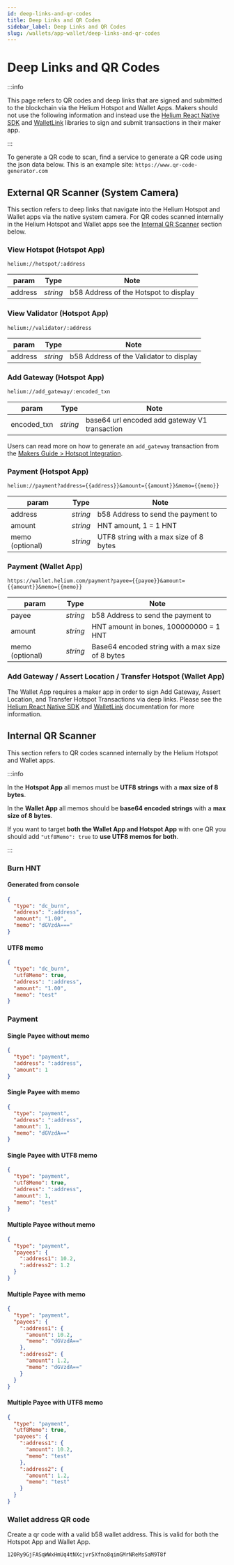 ```yaml
---
id: deep-links-and-qr-codes
title: Deep Links and QR Codes
sidebar_label: Deep Links and QR Codes
slug: /wallets/app-wallet/deep-links-and-qr-codes
---
```


# Deep Links and QR Codes

:::info

This page refers to QR codes and deep links that are signed and submitted to the blockchain via the
Helium Hotspot and Wallet Apps. Makers should not use the following information and instead use the
[Helium React Native SDK](https://helium.github.io/react-native-helium/index.html) and
[WalletLink](https://helium.github.io/helium-js/modules/wallet_link.html) libraries to
sign and submit transactions in their maker app.

:::

To generate a QR code to scan, find a service to generate a QR code using the json data below. This
is an example site: `https://www.qr-code-generator.com`

## External QR Scanner (System Camera)

This section refers to deep links that navigate into the Helium Hotspot and Wallet apps via the
native system camera. For QR codes scanned internally in the Helium Hotspot and Wallet apps see the
[Internal QR Scanner](#internal-qr-scanner) section below.

### View Hotspot (Hotspot App)

```
helium://hotspot/:address
```

| param   | Type     | Note                                  |
| ------- | -------- | ------------------------------------- |
| address | _string_ | b58 Address of the Hotspot to display |

### View Validator (Hotspot App)

```
helium://validator/:address
```

| param   | Type     | Note                                    |
| ------- | -------- | --------------------------------------- |
| address | _string_ | b58 Address of the Validator to display |

### Add Gateway (Hotspot App)

```
helium://add_gateway/:encoded_txn
```

| param       | Type     | Note                                          |
| ----------- | -------- | --------------------------------------------- |
| encoded_txn | _string_ | base64 url encoded add gateway V1 transaction |

Users can read more on how to generate an `add_gateway` transaction from the
[Makers Guide > Hotspot Integration](https://docs.helium.com/mine-hnt/full-hotspots/become-a-maker/hotspot-integration-testing/#generate-an-add-hotspot-transaction).

### Payment (Hotspot App)

```
helium://payment?address={{address}}&amount={{amount}}&memo={{memo}}
```

| param           | Type     | Note                                   |
| --------------- | -------- | -------------------------------------- |
| address         | _string_ | b58 Address to send the payment to     |
| amount          | _string_ | HNT amount, 1 = 1 HNT                  |
| memo (optional) | _string_ | UTF8 string with a max size of 8 bytes |

### Payment (Wallet App)

```
https://wallet.helium.com/payment?payee={{payee}}&amount={{amount}}&memo={{memo}}
```

| param           | Type     | Note                                             |
| --------------- | -------- | ------------------------------------------------ |
| payee           | _string_ | b58 Address to send the payment to               |
| amount          | _string_ | HNT amount in bones, 100000000 = 1 HNT           |
| memo (optional) | _string_ | Base64 encoded string with a max size of 8 bytes |

### Add Gateway / Assert Location / Transfer Hotspot (Wallet App)

The Wallet App requires a maker app in order to sign Add Gateway, Assert Location, and Transfer
Hotspot Transactions via deep links. Please see the
[Helium React Native SDK](https://helium.github.io/react-native-helium/index.html) and
[WalletLink](https://helium.github.io/helium-js/modules/wallet_link.html) documentation for
more information.

## Internal QR Scanner

This section refers to QR codes scanned internally by the Helium Hotspot and Wallet apps.

:::info

In the **Hotspot App** all memos must be **UTF8 strings** with a **max size of 8 bytes**.

In the **Wallet App** all memos should be **base64 encoded strings** with a **max size of 8 bytes**.

If you want to target **both the Wallet App and Hotspot App** with one QR you should add
`"utf8Memo": true` to **use UTF8 memos for both**.

:::

### Burn HNT

#### Generated from console

```json
{
  "type": "dc_burn",
  "address": ":address",
  "amount": "1.00",
  "memo": "dGVzdA==="
}
```

#### UTF8 memo

```json
{
  "type": "dc_burn",
  "utf8Memo": true,
  "address": ":address",
  "amount": "1.00",
  "memo": "test"
}
```

### Payment

#### Single Payee without memo

```json
{
  "type": "payment",
  "address": ":address",
  "amount": 1
}
```

#### Single Payee with memo

```json
{
  "type": "payment",
  "address": ":address",
  "amount": 1,
  "memo": "dGVzdA=="
}
```

#### Single Payee with UTF8 memo

```json
{
  "type": "payment",
  "utf8Memo": true,
  "address": ":address",
  "amount": 1,
  "memo": "test"
}
```

#### Multiple Payee without memo

```json
{
  "type": "payment",
  "payees": {
    ":address1": 10.2,
    ":address2": 1.2
  }
}
```

#### Multiple Payee with memo

```json
{
  "type": "payment",
  "payees": {
    ":address1": {
      "amount": 10.2,
      "memo": "dGVzdA=="
    },
    ":address2": {
      "amount": 1.2,
      "memo": "dGVzdA=="
    }
  }
}
```

#### Multiple Payee with UTF8 memo

```json
{
  "type": "payment",
  "utf8Memo": true,
  "payees": {
    ":address1": {
      "amount": 10.2,
      "memo": "test"
    },
    ":address2": {
      "amount": 1.2,
      "memo": "test"
    }
  }
}
```

### Wallet address QR code

Create a qr code with a valid b58 wallet address. This is valid for both the Hotspot App and Wallet
App.

```
12ORy9GjFASqWWxHmUq4tNXcjvr5Xfno8qimGMrNReMsSaM9T8f
```
